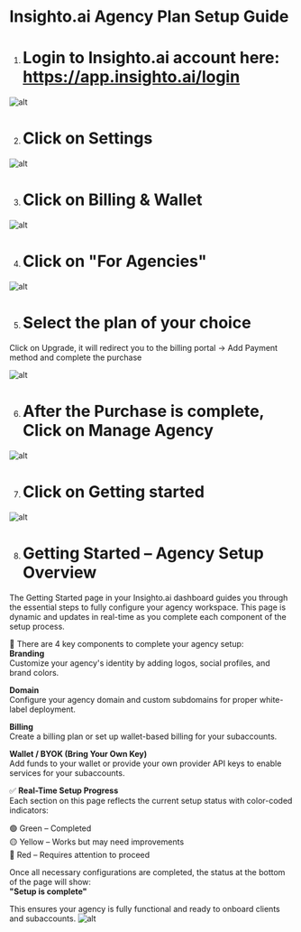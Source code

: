 # Insighto.ai Agency Plan Setup Guide

 1. # Login to Insighto.ai account here: https://app.insighto.ai/login

![alt](images/agency/Agency1.png)

 2. # Click on Settings

![alt](images/agency/Agency2.png)

 3. # Click on Billing & Wallet

![alt](images/agency/Agency3.png)

 4. # Click on "For Agencies"

![alt](images/agency/Agency4.png)

 5. # Select the plan of your choice  
Click on Upgrade, it will redirect you to the billing portal -> Add Payment method and complete the purchase

![alt](images/agency/Agency5.png)

 6. # After the Purchase is complete, Click on Manage Agency

![alt](images/agency/Agency6.png)

 7. # Click on Getting started

![alt](images/agency/Agency7.png)

 8.  # Getting Started – Agency Setup Overview

The Getting Started page in your Insighto.ai dashboard guides you through the essential steps to fully configure your agency workspace. This page is dynamic and updates in real-time as you complete each component of the setup process.

🔧 There are 4 key components to complete your agency setup:  
**Branding**  
Customize your agency's identity by adding logos, social profiles, and brand colors.

**Domain**  
Configure your agency domain and custom subdomains for proper white-label deployment.

**Billing**  
Create a billing plan or set up wallet-based billing for your subaccounts.

**Wallet / BYOK (Bring Your Own Key)**  
Add funds to your wallet or provide your own provider API keys to enable services for your subaccounts.

✅ **Real-Time Setup Progress**  
Each section on this page reflects the current setup status with color-coded indicators:

🟢 Green – Completed  
🟡 Yellow – Works but may need improvements  
🔴 Red – Requires attention to proceed

Once all necessary configurations are completed, the status at the bottom of the page will show:  
**"Setup is complete"**

This ensures your agency is fully functional and ready to onboard clients and subaccounts.
![alt](images/agency/Agency8.png)
